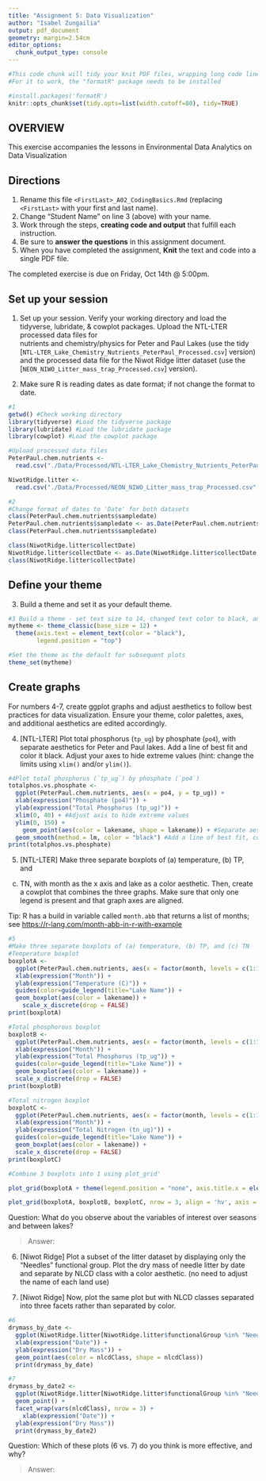 ```yaml
---
title: "Assignment 5: Data Visualization"
author: "Isabel Zungailia"
output: pdf_document
geometry: margin=2.54cm
editor_options: 
  chunk_output_type: console
---
```


```r
#This code chunk will tidy your knit PDF files, wrapping long code lines
#For it to work, the "formatR" package needs to be installed

#install.packages('formatR')
knitr::opts_chunk$set(tidy.opts=list(width.cutoff=80), tidy=TRUE)
```

## OVERVIEW

This exercise accompanies the lessons in Environmental Data Analytics on Data Visualization 

## Directions
1. Rename this file `<FirstLast>_A02_CodingBasics.Rmd` (replacing `<FirstLast>` with your first and last name).
2. Change "Student Name" on line 3 (above) with your name.
3. Work through the steps, **creating code and output** that fulfill each instruction.
4. Be sure to **answer the questions** in this assignment document.
5. When you have completed the assignment, **Knit** the text and code into a single PDF file.

The completed exercise is due on Friday, Oct 14th @ 5:00pm.



## Set up your session 
1. Set up your session. Verify your working directory and load the tidyverse, 
lubridate, & cowplot packages. Upload the NTL-LTER processed data files for  
nutrients and chemistry/physics for Peter and Paul Lakes (use the tidy 
[`NTL-LTER_Lake_Chemistry_Nutrients_PeterPaul_Processed.csv`] version) and 
the processed data file for the Niwot Ridge litter dataset (use the
[`NEON_NIWO_Litter_mass_trap_Processed.csv`] version). 

2. Make sure R is reading dates as date format; if not change the format to date.

```r
#1 
getwd() #Check working directory
library(tidyverse) #Load the tidyverse package
library(lubridate) #Load the lubridate package
library(cowplot) #Load the cowplot package

#Upload processed data files
PeterPaul.chem.nutrients <- 
  read.csv("./Data/Processed/NTL-LTER_Lake_Chemistry_Nutrients_PeterPaul_Processed.csv", stringsAsFactors = TRUE)

NiwotRidge.litter <-
  read.csv("./Data/Processed/NEON_NIWO_Litter_mass_trap_Processed.csv", stringsAsFactors = TRUE)

#2 
#Change format of dates to 'Date' for both datasets
class(PeterPaul.chem.nutrients$sampledate)
PeterPaul.chem.nutrients$sampledate <- as.Date(PeterPaul.chem.nutrients$sampledate, format = "%Y-%m-%d")
class(PeterPaul.chem.nutrients$sampledate)

class(NiwotRidge.litter$collectDate)
NiwotRidge.litter$collectDate <- as.Date(NiwotRidge.litter$collectDate, format = "%Y-%m-%d")
class(NiwotRidge.litter$collectDate)

```
## Define your theme
3. Build a theme and set it as your default theme.

```r
#3 Build a theme - set text size to 14, changed text color to black, and set the legend position to be at the top of the plot
mytheme <- theme_classic(base_size = 12) + 
  theme(axis.text = element_text(color = "black"), 
        legend.position = "top")

#Set the theme as the default for subsequent plots
theme_set(mytheme)
```

## Create graphs
For numbers 4-7, create ggplot graphs and adjust aesthetics to follow best 
practices for data visualization. Ensure your theme, color palettes, axes, 
and additional aesthetics are edited accordingly.

4. [NTL-LTER] Plot total phosphorus (`tp_ug`) by phosphate (`po4`), with 
separate aesthetics for Peter and Paul lakes. Add a line of best fit and 
color it black. Adjust your axes to hide extreme values (hint: change the 
limits using `xlim()` and/or `ylim()`).

```r
#4Plot total phosphorus (`tp_ug`) by phosphate (`po4`)
totalphos.vs.phosphate <-
  ggplot(PeterPaul.chem.nutrients, aes(x = po4, y = tp_ug)) + 
  xlab(expression("Phosphate (po4)")) +
  ylab(expression("Total Phosphorus (tp_ug)")) +
  xlim(0, 40) + #Adjust axis to hide extreme values
  ylim(0, 150) +
    geom_point(aes(color = lakename, shape = lakename)) + #Separate aesthetics for Peter and Paul lakes
  geom_smooth(method = lm, color = "black") #Add a line of best fit, color it black
print(totalphos.vs.phosphate)
```


5. [NTL-LTER] Make three separate boxplots of (a) temperature, (b) TP, and 
(c) TN, with month as the x axis and lake as a color aesthetic. Then, create 
a cowplot that combines the three graphs. Make sure that only one legend is 
present and that graph axes are aligned. 

Tip: R has a build in variable called `month.abb` that returns a list of months;
see <https://r-lang.com/month-abb-in-r-with-example>

```r
#5
#Make three separate boxplots of (a) temperature, (b) TP, and (c) TN
#Temperature boxplot
boxplotA <-
  ggplot(PeterPaul.chem.nutrients, aes(x = factor(month, levels = c(1:12)), y = temperature_C)) +
  xlab(expression("Month")) +
  ylab(expression("Temperature (C)")) +
  guides(color=guide_legend(title="Lake Name")) +
  geom_boxplot(aes(color = lakename)) +
    scale_x_discrete(drop = FALSE)
print(boxplotA)

#Total phosphorous boxplot
boxplotB <-
  ggplot(PeterPaul.chem.nutrients, aes(x = factor(month, levels = c(1:12)), y = tp_ug)) +
  xlab(expression("Month")) +
  ylab(expression("Total Phosphorus (tp_ug")) +
  guides(color=guide_legend(title="Lake Name")) +
  geom_boxplot(aes(color = lakename)) +
  scale_x_discrete(drop = FALSE)
print(boxplotB)

#Total nitrogen boxplot
boxplotC <-
  ggplot(PeterPaul.chem.nutrients, aes(x = factor(month, levels = c(1:12)), y = tn_ug)) +
  xlab(expression("Month")) +
  ylab(expression("Total Nitrogen (tn_ug)")) +
  guides(color=guide_legend(title="Lake Name")) +
  geom_boxplot(aes(color = lakename)) +
  scale_x_discrete(drop = FALSE)
print(boxplotC)

#Combine 3 boxplots into 1 using plot_grid'

plot_grid(boxplotA + theme(legend.position = "none", axis.title.x = element_blank()), boxplotB +  theme(legend.position = "none", axis.title.x = element_blank()), boxplotC + theme(legend.position = "bottom"), nrow = 3, align = 'hv', axis = "bt", rel_heights = c(1.6, 1.7, 2.3))

plot_grid(boxplotA, boxplotB, boxplotC, nrow = 3, align = 'hv', axis = "bt", rel_heights = c(3, 3, 3))

```

Question: What do you observe about the variables of interest over seasons 
and between lakes? 

> Answer: 

6. [Niwot Ridge] Plot a subset of the litter dataset by displaying only the 
"Needles" functional group. Plot the dry mass of needle litter by date and 
separate by NLCD class with a color aesthetic. (no need to adjust the name 
of each land use)

7. [Niwot Ridge] Now, plot the same plot but with NLCD classes separated into 
three facets rather than separated by color. 

```r
#6
drymass_by_date <-
  ggplot(NiwotRidge.litter[NiwotRidge.litter$functionalGroup %in% "Needles",], aes(x = collectDate, y = dryMass)) +
  xlab(expression("Date")) +
  ylab(expression("Dry Mass")) +
  geom_point(aes(color = nlcdClass, shape = nlcdClass))
  print(drymass_by_date)

#7
drymass_by_date2 <-
  ggplot(NiwotRidge.litter[NiwotRidge.litter$functionalGroup %in% "Needles",], aes(x = collectDate, y = dryMass)) +
  geom_point() +
  facet_wrap(vars(nlcdClass), nrow = 3) +
    xlab(expression("Date")) +
  ylab(expression("Dry Mass"))
  print(drymass_by_date2)


```
Question: Which of these plots (6 vs. 7) do you think is more effective, and why? 

> Answer: